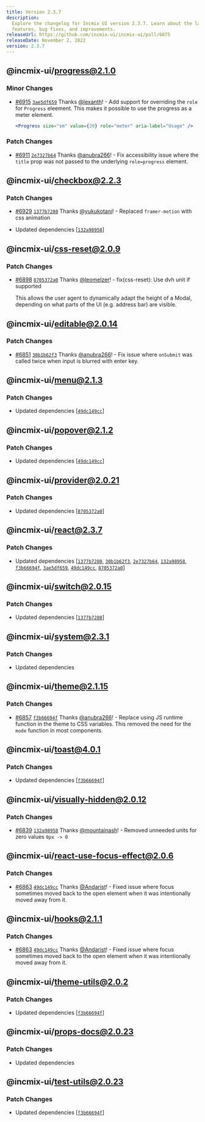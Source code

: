 ```yaml
---
title: Version 2.3.7
description:
  Explore the changelog for Incmix UI version 2.3.7. Learn about the latest
  features, bug fixes, and improvements.
releaseUrl: https://github.com/incmix-ui/incmix-ui/pull/6875
releaseDate: November 2, 2022
version: 2.3.7
---
```


## @incmix-ui/progress@2.1.0

### Minor Changes

- [#6915](https://github.com/incmix-ui/incmix-ui/pull/6915)
  [`3ae5df659`](https://github.com/incmix-ui/incmix-ui/commit/3ae5df659a2c6061dbfb57bfce92b5bf3e0b5cd7)
  Thanks [@lexanth](https://github.com/lexanth)! - Add support for overriding
  the `role` for `Progress` eleement. This makes it possible to use the progress
  as a meter element.

  ```jsx live=false
  <Progress size="sm" value={20} role="meter" aria-label="Usage" />
  ```

### Patch Changes

- [#6911](https://github.com/incmix-ui/incmix-ui/pull/6911)
  [`2e7327b64`](https://github.com/incmix-ui/incmix-ui/commit/2e7327b640870546941428f13d0806ec0330c228)
  Thanks [@anubra266](https://github.com/anubra266)! - Fix accessibility issue
  where the `title` prop was not passed to the underlying `role=progress`
  element.

## @incmix-ui/checkbox@2.2.3

### Patch Changes

- [#6929](https://github.com/incmix-ui/incmix-ui/pull/6929)
  [`1377b7280`](https://github.com/incmix-ui/incmix-ui/commit/1377b7280e398aadf70b54c7846a36136c7bd772)
  Thanks [@yukukotani](https://github.com/yukukotani)! - Replaced
  `framer-motion` with css animation

- Updated dependencies
  \[[`132a98958`](https://github.com/incmix-ui/incmix-ui/commit/132a98958be64e46619b1e280ca6405d0a833cb0)]

## @incmix-ui/css-reset@2.0.9

### Patch Changes

- [#6898](https://github.com/incmix-ui/incmix-ui/pull/6898)
  [`8705372a0`](https://github.com/incmix-ui/incmix-ui/commit/8705372a014bfd7073fe8012a46d7aa22904370b)
  Thanks [@leomelzer](https://github.com/leomelzer)! - fix(css-reset): Use dvh
  unit if supported

  This allows the user agent to dynamically adapt the height of a Modal,
  depending on what parts of the UI (e.g. address bar) are visible.

## @incmix-ui/editable@2.0.14

### Patch Changes

- [#6851](https://github.com/incmix-ui/incmix-ui/pull/6851)
  [`30b1b62f3`](https://github.com/incmix-ui/incmix-ui/commit/30b1b62f335cdf85b3b46761fdeb0105a4773a61)
  Thanks [@anubra266](https://github.com/anubra266)! - Fix issue where
  `onSubmit` was called twice when input is blurred with enter key.

## @incmix-ui/menu@2.1.3

### Patch Changes

- Updated dependencies
  \[[`49dc149cc`](https://github.com/incmix-ui/incmix-ui/commit/49dc149cc600af83dcde4fa9b6a34a6b14dca837)]

## @incmix-ui/popover@2.1.2

### Patch Changes

- Updated dependencies
  \[[`49dc149cc`](https://github.com/incmix-ui/incmix-ui/commit/49dc149cc600af83dcde4fa9b6a34a6b14dca837)]

## @incmix-ui/provider@2.0.21

### Patch Changes

- Updated dependencies
  \[[`8705372a0`](https://github.com/incmix-ui/incmix-ui/commit/8705372a014bfd7073fe8012a46d7aa22904370b)]

## @incmix-ui/react@2.3.7

### Patch Changes

- Updated dependencies
  \[[`1377b7280`](https://github.com/incmix-ui/incmix-ui/commit/1377b7280e398aadf70b54c7846a36136c7bd772),
  [`30b1b62f3`](https://github.com/incmix-ui/incmix-ui/commit/30b1b62f335cdf85b3b46761fdeb0105a4773a61),
  [`2e7327b64`](https://github.com/incmix-ui/incmix-ui/commit/2e7327b640870546941428f13d0806ec0330c228),
  [`132a98958`](https://github.com/incmix-ui/incmix-ui/commit/132a98958be64e46619b1e280ca6405d0a833cb0),
  [`f3b66694f`](https://github.com/incmix-ui/incmix-ui/commit/f3b66694f054491dcf8830ec48cd0e4ee77490e0),
  [`3ae5df659`](https://github.com/incmix-ui/incmix-ui/commit/3ae5df659a2c6061dbfb57bfce92b5bf3e0b5cd7),
  [`49dc149cc`](https://github.com/incmix-ui/incmix-ui/commit/49dc149cc600af83dcde4fa9b6a34a6b14dca837),
  [`8705372a0`](https://github.com/incmix-ui/incmix-ui/commit/8705372a014bfd7073fe8012a46d7aa22904370b)]

## @incmix-ui/switch@2.0.15

### Patch Changes

- Updated dependencies
  \[[`1377b7280`](https://github.com/incmix-ui/incmix-ui/commit/1377b7280e398aadf70b54c7846a36136c7bd772)]

## @incmix-ui/system@2.3.1

### Patch Changes

- Updated dependencies

## @incmix-ui/theme@2.1.15

### Patch Changes

- [#6857](https://github.com/incmix-ui/incmix-ui/pull/6857)
  [`f3b66694f`](https://github.com/incmix-ui/incmix-ui/commit/f3b66694f054491dcf8830ec48cd0e4ee77490e0)
  Thanks [@anubra266](https://github.com/anubra266)! - Replace using JS runtime
  function in the theme to CSS variables. This removed the need for the `mode`
  function in most components.

## @incmix-ui/toast@4.0.1

### Patch Changes

- Updated dependencies
  \[[`f3b66694f`](https://github.com/incmix-ui/incmix-ui/commit/f3b66694f054491dcf8830ec48cd0e4ee77490e0)]

## @incmix-ui/visually-hidden@2.0.12

### Patch Changes

- [#6839](https://github.com/incmix-ui/incmix-ui/pull/6839)
  [`132a98958`](https://github.com/incmix-ui/incmix-ui/commit/132a98958be64e46619b1e280ca6405d0a833cb0)
  Thanks [@mountainash](https://github.com/mountainash)! - Removed unneeded
  units for zero values `0px -> 0`

## @incmix-ui/react-use-focus-effect@2.0.6

### Patch Changes

- [#6863](https://github.com/incmix-ui/incmix-ui/pull/6863)
  [`49dc149cc`](https://github.com/incmix-ui/incmix-ui/commit/49dc149cc600af83dcde4fa9b6a34a6b14dca837)
  Thanks [@Andarist](https://github.com/Andarist)! - Fixed issue where focus
  sometimes moved back to the open element when it was intentionally moved away
  from it.

## @incmix-ui/hooks@2.1.1

### Patch Changes

- [#6863](https://github.com/incmix-ui/incmix-ui/pull/6863)
  [`49dc149cc`](https://github.com/incmix-ui/incmix-ui/commit/49dc149cc600af83dcde4fa9b6a34a6b14dca837)
  Thanks [@Andarist](https://github.com/Andarist)! - Fixed issue where focus
  sometimes moved back to the open element when it was intentionally moved away
  from it.

## @incmix-ui/theme-utils@2.0.2

### Patch Changes

- Updated dependencies
  \[[`f3b66694f`](https://github.com/incmix-ui/incmix-ui/commit/f3b66694f054491dcf8830ec48cd0e4ee77490e0)]

## @incmix-ui/props-docs@2.0.23

### Patch Changes

- Updated dependencies

## @incmix-ui/test-utils@2.0.23

### Patch Changes

- Updated dependencies
  \[[`f3b66694f`](https://github.com/incmix-ui/incmix-ui/commit/f3b66694f054491dcf8830ec48cd0e4ee77490e0)]
